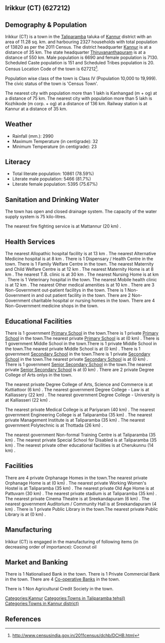 {{Infobox settlement
| name=Irikkur (CT)
| native_name=
| native_name_lang=
| other_name=
| nickname=
| settlement_type=Town
| image_skyline=
| image_alt=
| image_caption=
| pushpin_map=India Kerala
| pushpin_label_position=right
| pushpin_map_alt=
| pushpin_map_caption=Location in Kerala, India
| latd=
| latm=
| lats=
| latNS=
| longd=
| longm=
| longs=
| longEW=
| coordinates_display=inline,title
| subdivision_type=Country
| subdivision_name={{flag|India}}
| subdivision_type1=[[States and territories of India|State]]
| subdivision_name1=Kerala 
| subdivision_type2=[[List of districts of India|District]]
| subdivision_name2=Kannur
| subdivision_type3=Tahsil
| subdivision_name3=Taliparamba
| website=
| established_title=<!-- Established -->
| established_date=
| founder=
| named_for=
| government_type=
| governing_body=
| unit_pref=Metric
| area_footnotes=
| area_rank=
| area_total_km2=11.28
| elevation_footnotes=
| elevation_m=
| population_total=13820
| population_as_of=2011
| population_rank=
| population_density_km2=1225
| population_demonym=
| population_footnotes=
| demographics_type1=Languages=
| demographics1_title1=Official=
| demographics1_info1=[[Malayalam language|Malayalam]]
| timezone1=[[Indian Standard Time|IST]]
| utc_offset1==+5:30
| postal_code_type=[[Postal Index Number|PIN]]
| postal_code=
| area_code_type=Telephone code
| area_code=
| registration_plate=
| blank1_name_sec1=Nearest city
| blank1_info_sec1=[[Kanhangad  (m + og)]]
| blank2_name_sec1=[[Human sex ratio|Sex ratio]]
| blank2_info_sec1=1065
| blank3_name_sec1=Literacy
| blank3_info_sec1=78.59%
| blank1_name_sec2=[[2011 Census of India|2011 census]] code
| blank1_info_sec2=627212
| footnotes=
}}

== Irikkur (CT) (627212) ==

== Demography & Population ==

Irikkur (CT) is a town in the [[Taliparamba]] taluka of [[Kannur]] district with an area of 11.28 sq. km. and harbouring 2327 households with total population of 13820 as per the 2011 Census. The district headquarter [[Kannur]] is at a distance of 35 km. The state headquarter [[Thiruvananthapuram]] is at a distance of 550 km. Male population is 6690 and female population is 7130. Scheduled Caste population is 151 and Scheduled Tribes population is 20. Census Location Code of the town is 627212<ref>http://www.censusindia.gov.in/2011census/dchb/DCHB.html</ref>.

Population wise class of the town is Class IV (Population 10,000 to 19,999).
The civic status of the town is 'Census Town'.

The nearest city with population more than 1 lakh is Kanhangad  (m + og) at a distance of 75 km. The nearest city with population more than 5 lakh is Kozhikode (m corp. + og) at a distance of 136 km. Railway station is at Kannur at a distance of 35 km.


== Weather ==  
* Rainfall (mm.): 2990 
* Maximum Temperature (in centigrade): 32
* Minimum Temperature (in centigrade): 23


== Literacy ==  
* Total literate population: 10861 (78.59%)
* Literate male population: 5466 (81.7%)
* Literate female population: 5395 (75.67%)


== Sanitation and Drinking Water ==  
The town has open and closed drainage system.
The capacity of the water supply system is 75 kilo-litres.

The nearest fire fighting service is at Mattannur (20 km) .


== Health Services ==
The nearest Allopathic hospital facility is at 13 km .
The nearest Alternative Medicine hospital is at 8 km .
There is 1 Dispensary / Health Centre in the town.
There is 1 Family Welfare Centre in the town.
The nearest Maternity and Child Welfare Centre is at 12 km .
The nearest Maternity Home is at 8 km .
The nearest T.B. clinic is at 30 km .
The nearest Nursing Home is at  km .
There is 1 Veterinary hospital in the town.
The nearest Mobile health clinic is at 12 km .
The nearest Other medical amenities is at 10 km .
There are 3 Non-Government out-patient facilitys in the town.
There is 1 Non-Government in and out patient facility in the town.
There are 2 Non-Government charitable hospital or nursing homes in the town.
There are 4 Non-Government medicine shops in the town.


== Educational Facilities ==
There is 1 government [[Primary School]] in the town.There is 1 private [[Primary School]] in the town.The nearest private [[Primary School]] is at  (0 km) .
There is 1 government Middle School in the town.There is 1 private Middle School in the town.The nearest private Middle School is at  (0 km) .
There is 1 government [[Secondary School]] in the town.There is 1 private [[Secondary School]] in the town.The nearest private [[Secondary School]] is at  (0 km) .
There is 1 government [[Senior Secondary School]] in the town.The nearest private [[Senior Secondary School]] is at  (0 km) .
There are 2 private Degree College of Arts onlys in the town. 
 
 
 
 
The nearest private Degree College of Arts, Science and Commerce is at Kuttiattoor  (6 km) .
The nearest government Degree College - Law is at Kalliassery (22 km) .
The nearest government Degree College - University is at Kalliasseri (22 km) .
 
The nearest private Medical College is at Pariyaram (40 km) .
The nearest government Engineering College is at Taliparamba  (35 km) .
The nearest private Management Institute is at Taliparamba  (35 km) .
The nearest government Polytechnic is at Thottada  (26 km) .
 
The nearest government Non-formal Training Centre is at Taliparamba (35 km) .
The nearest private Special School for Disabled is at Taliparamba (35 km) .
The nearest private other educational facilities is at Cherukunnu  (14 km) .


== Facilities ==
There are 4 private Orphanage Homes in the town.The nearest private Orphanage Home is at  (0 km) .
The nearest private Working Women's Hostel is at Taliparamba (35 km) .
The nearest private Old Age Home is at Pattuvam (30 km) .
The nearest private stadium is at Taliparamba (35 km) .
The nearest private Cinema Theatre is at Sreekandapuram (6 km) .
The nearest government Auditorium / Community Hall is at Sreekandapuram (4 km) .
There is 1 private Public Library in the town.The nearest private Public Library is at  (0 km) .


== Manufacturing ==
Irikkur (CT) is engaged in the manufacturing of following items (in decreasing order of importance): Coconut oil


== Market and Banking ==
There is 1 Nationalised Bank in the town.
There is 1 Private Commercial Bank in the town.
There are 4 [[Co-operative Bank]]s in the town.

There is 1 Non Agricultural Credit Society in the town.


[[Categories:Kannur]]
[[Categories:Towns in Taliparamba tehsil)]]
[[Categories:Towns in Kannur district)]]


== References ==
{{Reflist}}


